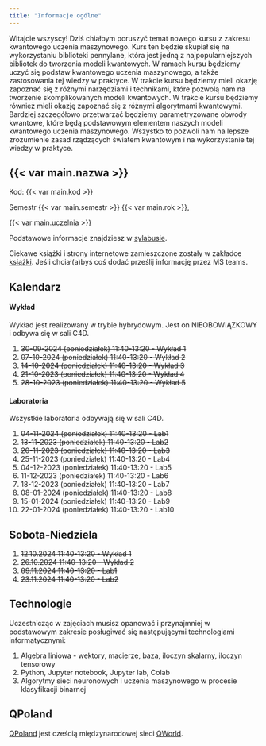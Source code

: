 ```yaml
---
title: "Informacje ogólne"
---
```


Witajcie wszyscy! Dziś chiałbym poruszyć temat nowego kursu z zakresu kwantowego uczenia maszynowego. 
Kurs ten będzie skupiał się na wykorzystaniu biblioteki pennylane, która jest jedną z najpopularniejszych bibliotek do tworzenia modeli kwantowych. 
W ramach kursu będziemy uczyć się podstaw kwantowego uczenia maszynowego, a także zastosowania tej wiedzy w praktyce. 
W trakcie kursu będziemy mieli okazję zapoznać się z różnymi narzędziami i technikami, które pozwolą nam na tworzenie skomplikowanych modeli kwantowych. 
W trakcie kursu będziemy również mieli okazję zapoznać się z różnymi algorytmami kwantowymi.
Bardziej szczegółowo przetwarzać będziemy parametryzowane obwody kwantowe, które będą podstawowym elementem naszych modeli kwantowego uczenia maszynowego. Wszystko to pozwoli nam na lepsze zrozumienie zasad rządzących światem kwantowym i na wykorzystanie tej wiedzy w praktyce.


## {{< var main.nazwa >}}

Kod: {{< var main.kod >}}

Semestr {{< var main.semestr >}} {{< var main.rok >}},

{{< var main.uczelnia >}}

Podstawowe informacje znajdziesz w [sylabusie](/sylabus).

Ciekawe książki i strony internetowe zamieszczone zostały w zakładce [książki](/ksiazki). 
Jeśli chciał(a)byś coś dodać prześlij informację przez MS teams.

## Kalendarz

#### Wykład 

Wykład jest realizowany w trybie hybrydowym.
Jest on NIEOBOWIĄZKOWY i odbywa się w sali C4D.

1. <del>30-09-2024 (poniedziałek) 11:40-13:20 -  Wykład 1</del>
2. <del>07-10-2024 (poniedziałek) 11:40-13:20 -  Wykład 2</del>
3. <del>14-10-2024 (poniedziałek) 11:40-13:20 -  Wykład 3</del> 
4. <del>21-10-2023 (poniedziałek) 11:40-13:20 -  Wykład 4</del>
5. <del>28-10-2023 (poniedziałek) 11:40-13:20 -  Wykład 5</del>

#### Laboratoria

Wszystkie laboratoria odbywają się w sali C4D.

1. <del>04-11-2024 (poniedziałek) 11:40-13:20 - Lab1</del>
2. <del>13-11-2023 (poniedziałek) 11:40-13:20 - Lab2</del>
3. <del>20-11-2023 (poniedziałek) 11:40-13:20 - Lab3</del>
4. 25-11-2023 (poniedziałek) 11:40-13:20 - Lab4
5. 04-12-2023 (poniedziałek) 11:40-13:20 - Lab5
6. 11-12-2023 (poniedziałek) 11:40-13:20 - Lab6
7. 18-12-2023 (poniedziałek) 11:40-13:20 - Lab7
8. 08-01-2024 (poniedziałek) 11:40-13:20 - Lab8
9. 15-01-2024 (poniedziałek) 11:40-13:20 - Lab9
10. 22-01-2024 (poniedziałek) 11:40-13:20 - Lab10


## Sobota-Niedziela

1. <del>12.10.2024 11:40-13:20 - Wykład 1</del>
2. <del>26.10.2024 11:40-13:20 - Wykład 2</del>
3. <del>09.11.2024 11:40-13:20 - Lab1 </del>
4. <del>23.11.2024 11:40-13:20 - Lab2 </del>

## Technologie

Uczestnicząc w zajęciach musisz opanować i przynajmniej w podstawowym zakresie posługiwać się następującymi technologiami informatycznymi:

1. Algebra liniowa - wektory, macierze, baza, iloczyn skalarny, iloczyn tensorowy
2. Python, Jupyter notebook, Jupyter lab, Colab
3. Algorytmy sieci neuronowych i uczenia maszynowego w procesie klasyfikacji binarnej

## QPoland 

[QPoland](https://qworld.net/qpoland/) jest cześcią międzynarodowej sieci [QWorld](https://qworld.net).
